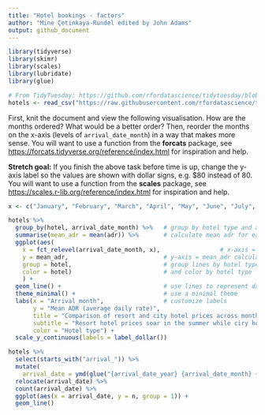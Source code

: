 ```yaml
---
title: "Hotel bookings - factors"
author: "Mine Çetinkaya-Rundel edited by John Adams"
output: github_document
---
```


```r
library(tidyverse)
library(skimr)
library(scales)
library(lubridate)
library(glue)
```

```r
# From TidyTuesday: https://github.com/rfordatascience/tidytuesday/blob/master/data/2020/2020-02-11/readme.md
hotels <- read_csv("https://raw.githubusercontent.com/rfordatascience/tidytuesday/master/data/2020/2020-02-11/hotels.csv")
```

First, knit the document and view the following visualisation.
How are the months ordered?
What would be a better order?
Then, reorder the months on the x-axis (levels of `arrival_date_month`) in a way that makes more sense.
You will want to use a function from the **forcats** package, see <https://forcats.tidyverse.org/reference/index.html> for inspiration and help.

**Stretch goal:** If you finish the above task before time is up, change the y-axis label so the values are shown with dollar signs, e.g. $80 instead of 80.
You will want to use a function from the **scales** package, see <https://scales.r-lib.org/reference/index.html> for inspiration and help.

```r
x <- c("January", "February", "March", "April", "May", "June", "July", "August", "September", "October", "November", "December")

hotels %>%
  group_by(hotel, arrival_date_month) %>%   # group by hotel type and arrival month
  summarise(mean_adr = mean(adr)) %>%       # calculate mean adr for each group
  ggplot(aes(
    x = fct_relevel(arrival_date_month, x),                 # x-axis = arrival_date_month
    y = mean_adr,                           # y-axis = mean_adr calculated above
    group = hotel,                          # group lines by hotel type
    color = hotel)                          # and color by hotel type
    ) +
  geom_line() +                             # use lines to represent data
  theme_minimal() +                         # use a minimal theme
  labs(x = "Arrival month",                 # customize labels
       y = "Mean ADR (average daily rate)",
       title = "Comparison of resort and city hotel prices across months",
       subtitle = "Resort hotel prices soar in the summer while ciry hotel prices remain relatively constant throughout the year",
       color = "Hotel type") +
  scale_y_continuous(labels = label_dollar())
```


```r

hotels %>%
  select(starts_with("arrival_")) %>%
  mutate(
    arrival_date = ymd(glue("{arrival_date_year} {arrival_date_month} {arrival_date_day_of_month}"))) %>%
  relocate(arrival_date) %>%
  count(arrival_date) %>%
  ggplot(aes(x = arrival_date, y = n, group = 1)) +
  geom_line()

```


